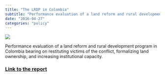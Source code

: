 ```yaml
---
title: "The LRDP in Colombia"
subtitle: "Performance evaluation of a land reform and rural development program in Colombia bearing on restituting victims of the conflict, formalizing land ownership, and increasing institutional capacity."
date: "2016-04-27"
categories: "policy"
---
```


![](../../images/colombia.png)


Performance evaluation of a land reform and rural development program in Colombia bearing on restituting victims of the conflict, formalizing land ownership, and increasing institutional capacity.


### [Link to the report](https://www.land-links.org/evaluation/land-rural-development-program-colombia/)